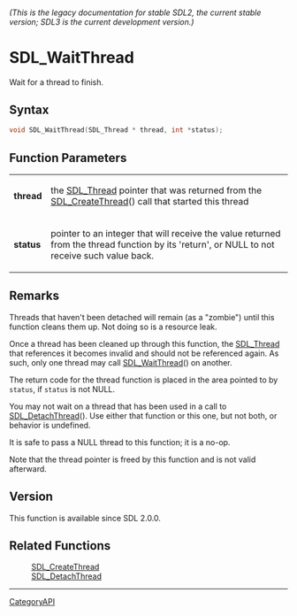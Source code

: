 ====== (This is the legacy documentation for stable SDL2, the current stable version; SDL3 is the current development version.) ======
= SDL_WaitThread =

Wait for a thread to finish.

== Syntax ==

<syntaxhighlight lang='c'>
void SDL_WaitThread(SDL_Thread * thread, int *status);
</syntaxhighlight>

== Function Parameters ==

{|
|'''thread'''
|the [[SDL_Thread]] pointer that was returned from the [[SDL_CreateThread]]() call that started this thread
|-
|'''status'''
|pointer to an integer that will receive the value returned from the thread function by its 'return', or NULL to not receive such value back.
|}

== Remarks ==

Threads that haven't been detached will remain (as a "zombie") until this
function cleans them up. Not doing so is a resource leak.

Once a thread has been cleaned up through this function, the [[SDL_Thread]]
that references it becomes invalid and should not be referenced again. As
such, only one thread may call [[SDL_WaitThread]]() on another.

The return code for the thread function is placed in the area pointed to by
<code>status</code>, if <code>status</code> is not NULL.

You may not wait on a thread that has been used in a call to
[[SDL_DetachThread]](). Use either that function or this one, but not both,
or behavior is undefined.

It is safe to pass a NULL thread to this function; it is a no-op.

Note that the thread pointer is freed by this function and is not valid
afterward.

== Version ==

This function is available since SDL 2.0.0.

== Related Functions ==

:[[SDL_CreateThread]]
:[[SDL_DetachThread]]

----
[[CategoryAPI]]


